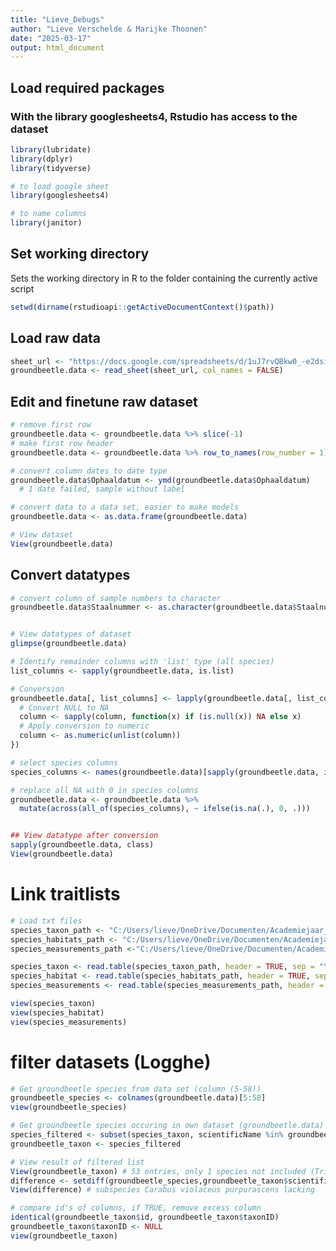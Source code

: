 ```yaml
---
title: "Lieve_Debugs"
author: "Lieve Verschelde & Marijke Thoonen"
date: "2025-03-17"
output: html_document
---
```


## Load required packages

### With the library googlesheets4, Rstudio has access to the dataset

```r
library(lubridate)
library(dplyr)
library(tidyverse)

# to load google sheet
library(googlesheets4) 

# to name columns
library(janitor)  
```

## Set working directory

Sets the working directory in R to the folder containing the currently active script

```r
setwd(dirname(rstudioapi::getActiveDocumentContext()$path))
```

## Load raw data

```r
sheet_url <- "https://docs.google.com/spreadsheets/d/1uJ7rvQBkw0_-e2dsiBlX2NJcrCcfEFqC-ZvEV0RwNVg/edit"
groundbeetle.data <- read_sheet(sheet_url, col_names = FALSE)

```

## Edit and finetune raw dataset

```r
# remove first row
groundbeetle.data <- groundbeetle.data %>% slice(-1) 
# make first row header
groundbeetle.data <- groundbeetle.data %>% row_to_names(row_number = 1)

# convert column dates to date type
groundbeetle.data$Ophaaldatum <- ymd(groundbeetle.data$Ophaaldatum) 
  # 1 date failed, sample without label

# convert data to a data set, easier to make models
groundbeetle.data <- as.data.frame(groundbeetle.data) 

# View dataset
View(groundbeetle.data)
```

## Convert datatypes

```r
# convert column of sample numbers to character
groundbeetle.data$Staalnummer <- as.character(groundbeetle.data$Staalnummer)


# View datatypes of dataset
glimpse(groundbeetle.data)

# Identify remainder columns with 'list' type (all species)
list_columns <- sapply(groundbeetle.data, is.list)

# Conversion
groundbeetle.data[, list_columns] <- lapply(groundbeetle.data[, list_columns], function(column) {
  # Convert NULL to NA
  column <- sapply(column, function(x) if (is.null(x)) NA else x)
  # Apply conversion to numeric
  column <- as.numeric(unlist(column))
})

# select species columns
species_columns <- names(groundbeetle.data)[sapply(groundbeetle.data, is.numeric)]

# replace all NA with 0 in species columns
groundbeetle.data <- groundbeetle.data %>%
  mutate(across(all_of(species_columns), ~ ifelse(is.na(.), 0, .)))


## View datatype after conversion
sapply(groundbeetle.data, class)
View(groundbeetle.data)
```

# Link traitlists

```r
# Load txt files
species_taxon_path <- "C:/Users/lieve/OneDrive/Documenten/Academiejaar_2024_2025/thesis/Data_analyse/Github/Thesis_Lieve/Data_raw/Arthropoda_Traits_Logghe/taxon.txt"
species_habitats_path <- "C:/Users/lieve/OneDrive/Documenten/Academiejaar_2024_2025/thesis/Data_analyse/Github/Thesis_Lieve/Data_raw/Arthropoda_Traits_Logghe/description.txt"
species_measurements_path <-"C:/Users/lieve/OneDrive/Documenten/Academiejaar_2024_2025/thesis/Data_analyse/Github/Thesis_Lieve/Data_raw/Arthropoda_Traits_Logghe/measurementorfacts.txt"

species_taxon <- read.table(species_taxon_path, header = TRUE, sep = "\t")
species_habitat <- read.table(species_habitats_path, header = TRUE, sep = "\t" )
species_measurements <- read.table(species_measurements_path, header = TRUE, sep = "\t" )

view(species_taxon)
view(species_habitat)
view(species_measurements)
```

# filter datasets (Logghe)

```r
# Get groundbeetle species from data set (column (5-58))
groundbeetle_species <- colnames(groundbeetle.data)[5:58]
view(groundbeetle_species)

# Get groundbeetle species occuring in own dataset (groundbeetle.data) from taxon dataset (filter)
species_filtered <- subset(species_taxon, scientificName %in% groundbeetle_species)
groundbeetle_taxon <- species_filtered

# View result of filtered list
View(groundbeetle_taxon) # 53 entries, only 1 species not included (Trichocellus placidus changed name to Dicheirotrichus placidus)
difference <- setdiff(groundbeetle_species,groundbeetle_taxon$scientificName)
View(difference) # subspecies Carabus violaceus purpurascens lacking

# compare id's of columns, if TRUE, remove excess column
identical(groundbeetle_taxon$id, groundbeetle_taxon$taxonID)
groundbeetle_taxon$taxonID <- NULL
view(groundbeetle_taxon)




```
